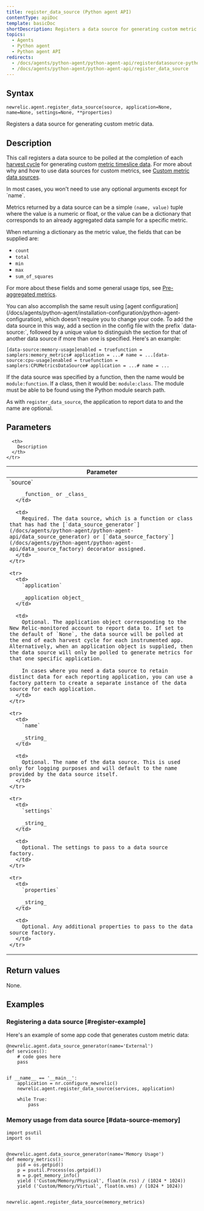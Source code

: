```yaml
---
title: register_data_source (Python agent API)
contentType: apiDoc
template: basicDoc
shortDescription: Registers a data source for generating custom metric data.
topics:
  - Agents
  - Python agent
  - Python agent API
redirects:
  - /docs/agents/python-agent/python-agent-api/registerdatasource-python-agent-api
  - /docs/agents/python-agent/python-agent-api/register_data_source
---
```


## Syntax

```
newrelic.agent.register_data_source(source, application=None, name=None, settings=None, **properties)
```

Registers a data source for generating custom metric data.

## Description

This call registers a data source to be polled at the completion of each [harvest cycle](https://docs.newrelic.com/docs/accounts-partnerships/education/getting-started-new-relic/glossary#harvest-cycle) for generating custom [metric timeslice data](/docs/data-analysis/metrics/analyze-your-metrics/data-collection-metric-timeslice-event-data#timeslice-data). For more about why and how to use data sources for custom metrics, see [Custom metric data sources](/docs/agents/python-agent/supported-features/python-custom-metrics#custom-metric-data-sources).

<Callout variant="tip">
  In most cases, you won't need to use any optional arguments except for `name`.
</Callout>

Metrics returned by a data source can be a simple `(name, value)` tuple where the value is a numeric or float, or the value can be a dictionary that corresponds to an already aggregated data sample for a specific metric.

When returning a dictionary as the metric value, the fields that can be supplied are:

* `count`
* `total`
* `min`
* `max`
* `sum_of_squares`

For more about these fields and some general usage tips, see [Pre-aggregated metrics](/docs/agents/python-agent/supported-features/python-custom-metrics#pre-aggregated-metrics).

<Callout variant="tip">
  You can also accomplish the same result using [agent configuration](/docs/agents/python-agent/installation-configuration/python-agent-configuration), which doesn't require you to change your code. To add the data source in this way, add a section in the config file with the prefix `data-source:`, followed by a unique value to distinguish the section for that of another data source if more than one is specified. Here's an example:

  ```
  [data-source:memory-usage]enabled = truefunction = samplers:memory_metrics# application = ...# name = ...[data-source:cpu-usage]enabled = truefunction = samplers:CPUMetricsDataSource# application = ...# name = ...
  ```

  If the data source was specified by a function, then the name would be `module:function`. If a class, then it would be: `module:class`. The module must be able to be found using the Python module search path.

  As with `register_data_source`, the application to report data to and the name are optional.
</Callout>

## Parameters

<Table>
  <thead>
    <tr>
      <th width="25%">
        Parameter
      </th>

      <th>
        Description
      </th>
    </tr>
  </thead>

  <tbody>
    <tr>
      <td>
        `source`

        _function_ or _class_
      </td>

      <td>
        Required. The data source, which is a function or class that has had the [`data_source_generator`](/docs/agents/python-agent/python-agent-api/data_source_generator) or [`data_source_factory`](/docs/agents/python-agent/python-agent-api/data_source_factory) decorator assigned.
      </td>
    </tr>

    <tr>
      <td>
        `application`

        _application object_
      </td>

      <td>
        Optional. The application object corresponding to the New Relic-monitored account to report data to. If set to the default of `None`, the data source will be polled at the end of each harvest cycle for each instrumented app. Alternatively, when an application object is supplied, then the data source will only be polled to generate metrics for that one specific application.

        In cases where you need a data source to retain distinct data for each reporting application, you can use a factory pattern to create a separate instance of the data source for each application.
      </td>
    </tr>

    <tr>
      <td>
        `name`

        _string_
      </td>

      <td>
        Optional. The name of the data source. This is used only for logging purposes and will default to the name provided by the data source itself.
      </td>
    </tr>

    <tr>
      <td>
        `settings`

        _string_
      </td>

      <td>
        Optional. The settings to pass to a data source factory.
      </td>
    </tr>

    <tr>
      <td>
        `properties`

        _string_
      </td>

      <td>
        Optional. Any additional properties to pass to the data source factory.
      </td>
    </tr>
  </tbody>
</Table>

## Return values

None.

## Examples

### Registering a data source [#register-example]

Here's an example of some app code that generates custom metric data:

```
@newrelic.agent.data_source_generator(name='External') 
def services(): 
    # code goes here
    pass


if __name__ == '__main__': 
    application = nr.configure_newrelic() 
    newrelic.agent.register_data_source(services, application)

    while True: 
        pass
```

### Memory usage from data source [#data-source-memory]

```
import psutil
import os


@newrelic.agent.data_source_generator(name='Memory Usage')
def memory_metrics():
    pid = os.getpid()
    p = psutil.Process(os.getpid())
    m = p.get_memory_info()
    yield ('Custom/Memory/Physical', float(m.rss) / (1024 * 1024))
    yield ('Custom/Memory/Virtual', float(m.vms) / (1024 * 1024))


newrelic.agent.register_data_source(memory_metrics)
```
